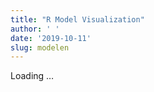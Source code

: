 ```yaml
---
title: "R Model Visualization"
author: ' '
date: '2019-10-11'
slug: modelen
---
```


Loading ...

<script>

window.location.replace("https://www.kaggle.com/rikdifos/r-model-visualization-an-r-markdown-report/data")

</script>